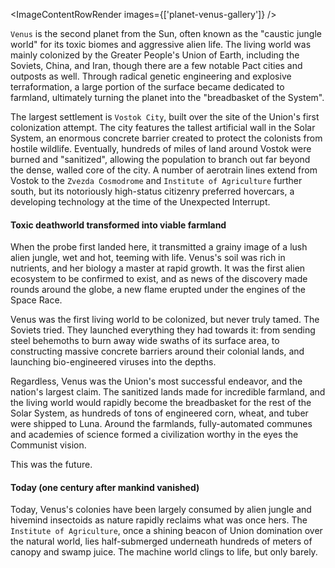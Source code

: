 ---
---


<ImageContentRowRender 
  images={['planet-venus-gallery']}
/>

`Venus` is the second planet from the Sun, often known as the "caustic jungle world" for its toxic biomes and aggressive alien life. The living world was mainly colonized by the Greater People's Union of Earth, including the Soviets, China, and Iran, though there are a few notable Pact cities and outposts as well. Through radical genetic engineering and explosive terraformation, a large portion of the surface became dedicated to farmland, ultimately turning the planet into the "breadbasket of the System".

The largest settlement is `Vostok City`, built over the site of the Union's first colonization attempt. The city features the tallest artificial wall in the Solar System, an enormous concrete barrier created to protect the colonists from hostile wildlife. Eventually, hundreds of miles of land around Vostok were burned and "sanitized", allowing the population to branch out far beyond the dense, walled core of the city. A number of aerotrain lines extend from Vostok to the `Zvezda Cosmodrome` and `Institute of Agriculture` further south, but its notoriously high-status citizenry preferred hovercars, a developing technology at the time of the Unexpected Interrupt.

#### Toxic deathworld transformed into viable farmland

When the probe first landed here, it transmitted a grainy image of a lush alien jungle, wet and hot, teeming with life. Venus's soil was rich in nutrients, and her biology a master at rapid growth. It was the first alien ecosystem to be confirmed to exist, and as news of the discovery made rounds around the globe, a new flame erupted under the engines of the Space Race.

Venus was the first living world to be colonized, but never truly tamed. The Soviets tried. They launched everything they had towards it: from sending steel behemoths to burn away wide swaths of its surface area, to constructing massive concrete barriers around their colonial lands, and launching bio-engineered viruses into the depths.

Regardless, Venus was the Union's most successful endeavor, and the nation's largest claim. The sanitized lands made for incredible farmland, and the living world would rapidly become the breadbasket for the rest of the Solar System, as hundreds of tons of engineered corn, wheat, and tuber were shipped to Luna. Around the farmlands, fully-automated communes and academies of science formed a civilization worthy in the eyes the Communist vision.

This was the future.

#### Today (one century after mankind vanished)

Today, Venus's colonies have been largely consumed by alien jungle and hivemind insectoids as nature rapidly reclaims what was once hers. The `Institute of Agriculture`, once a shining beacon of Union domination over the natural world, lies half-submerged underneath hundreds of meters of canopy and swamp juice. The machine world clings to life, but only barely.